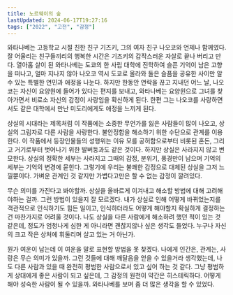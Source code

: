 ```yaml
---
title: 노르웨이의 숲
lastUpdated: 2024-06-17T19:27:16
tags: ["2022", "고전", "감정"]
---
```



<Bookmark
    image="https://shopping-phinf.pstatic.net/main_3246626/32466260152.20230404163729.jpg"
    url="https://search.shopping.naver.com/book/catalog/32466260152"
    description="독일 함부르크 공항에 막 착륙한 비행기 안에서 울린 비틀스의 《노르웨이의 숲》을 듣고 와타나베는 자신에게 간절한 부탁을 남긴 여자와 그 부탁을 떠올린다. 고등학교 시절 친한 친구 기즈키, 그의 여자 친구 나오코와 언제나 함께였던 와타나베. 그러나 기즈키의 갑작스러운 자살로 행복한 시간은 끝나 버리고 만다. 도쿄의 사립대학에 진학해 고향을 떠나온 와나타베는 나오코와 한동안 연락을 끊고 지내던 어느 날, 자신이 요양원에 들어가 있다는 나오코의 편지를 받게 되는데……"
/>

와타나베는 고등학교 시절 친한 친구 기즈키, 그의 여자 친구 나오코와 언제나 함께였다. 잘 어울리는 친구들끼리의 행복한 시간은 기즈키의 갑작스러운 자살로 끝나 버리고 만다. 열아홉 살이 된 와타나베는 도쿄의 한 사립 대학에 진학하여 슬픈 기억이 남은 고향을 떠나고, 얼마 지나지 않아 나오코 역시 도쿄로 올라와 둘은 슬픔을 공유한 사이만 알 수 있는 특별한 연민과 애정을 나눈다. 하지만 한동안 연락을 끊고 지내던 어느 날, 나오코는 자신이 요양원에 들어가 있다는 편지를 보내고, 와타나베는 요양원으로 그녀를 찾아가면서 비로소 자신의 감정이 사랑임을 확신하게 된다. 한편 그는 나오코를 사랑하면서도 같은 대학에서 만난 미도리에게도 애정을 느끼게 된다.

상실의 시대라는 제목처럼 이 작품에는 소중한 무언가를 잃은 사람들이 많이 나오고, 상실의 그림자로 다른 사람을 사랑한다. 불안정함을 해소하기 위한 수단으로 관계를 이용한다. 이 작품에서 등장인물들의 성행위는 이유 모를 공허함으로부터 비롯된 혼돈, 그리고 거기로부터 벗어나기 위한 발버둥과도 같은 것이다. 하지만 상실은 사라지지 않고 변모한다. 상실의 정확한 세부는 사라지고 그때의 감정, 분위기, 풍경만이 남으며 기억의 세부는 기억의 변경에 묻힌다. 그렇기에 우리는 불쾌한 감정으로 대체된 상실을 그저 느낄뿐이다. 가벼운 관계인 것 같지만 가볍다고만은 할 수 없는 감정이 깔려있다.

무슨 의미를 가진다고 봐야할까. 상실을 올바르게 이겨내고 해소할 방법에 대해 고려해야하는 걸까. 그런 방법이 있을지 잘 모르겠다. 내가 상실로 인해 어떻게 바뀌었는지를 객관적으로 인식하기도 힘든 일이고, 인식하더라도 어떻게 해야할지 확실하게 결정하는 건 마찬가지로 어려울 것이다. 나도 상실을 다른 사람에게 해소하려 했던 적이 있는 것 같은데, 정도가 엄청나게 심한 게 아니라면 괜찮지않나 싶은 생각도 들었다. 누구나 자신의 크고 작은 상처에 휘둘리며 살고 있는 거 아닌가.

뭔가 여운이 남는데 이 여운을 말로 표현할 방법을 못 찾겠다. 나에게 인간은, 관계는, 사랑은 무슨 의미가 있을까. 그런 것들에 대해 깨달음을 얻을 수 있을거라 생각했는데, 나도 다른 사람과 있을 때 완전히 평범한 사람으로서 있고 싶어 하는 것 같다. 그냥 평범하게 상대에게 좋은 사람이 되고 싶은데, 그 감정의 원천이 약간은 히스테릭하다. 어떻게 해야 성숙한 사람이 될 수 있을까. 와타나베를 보며 좀 더 많은 생각을 할 수 있었다.